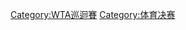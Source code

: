 {{Commons category|WTA Tour Championships}}
[[Category:WTA巡迴賽|Category:WTA巡迴賽]]
[[Category:体育决赛|Category:体育决赛]]